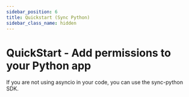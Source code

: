 ```yaml
---
sidebar_position: 6
title: Quickstart (Sync Python)
sidebar_class_name: hidden
---
```


# QuickStart - Add permissions to your Python app

If you are not using asyncio in your code, you can use the sync-python SDK.


<IntroContent />
<SyncPythonExample />
